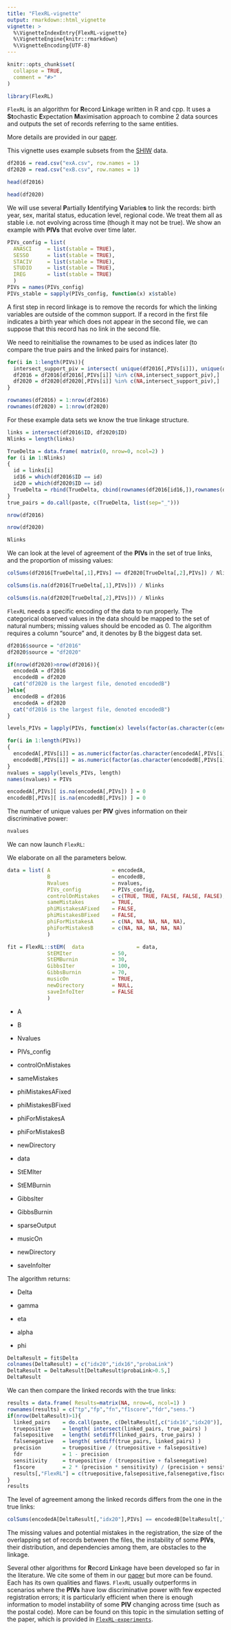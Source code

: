 ```yaml
---
title: "FlexRL-vignette"
output: rmarkdown::html_vignette
vignette: >
  %\VignetteIndexEntry{FlexRL-vignette}
  %\VignetteEngine{knitr::rmarkdown}
  %\VignetteEncoding{UTF-8}
---
```


```r
knitr::opts_chunk$set(
  collapse = TRUE,
  comment = "#>"
)
```

```r
library(FlexRL)
```

`FlexRL` is an algorithm for **R**ecord **L**inkage written in R and cpp. It uses a **St**ochastic **E**xpectation **M**aximisation approach to combine 2 data sources and outputs the set of records referring to the same entities.

More details are provided in our [paper](https://arxiv.org/abs/2407.06835).

This vignette uses example subsets from the [SHIW](https://github.com/robachowyk/FlexRL-experiments/tree/main/SHIWApplication/SHIWData) data.

```r
df2016 = read.csv("exA.csv", row.names = 1)
df2020 = read.csv("exB.csv", row.names = 1)
```

```r
head(df2016)
```

```r
head(df2020)
```

We will use several **P**artially **I**dentifying **V**ariable**s** to link the records: birth year, sex, marital status, education level, regional code. We treat them all as stable i.e. not evolving across time (though it may not be true). We show an example with **PIVs** that evolve over time later.

```r
PIVs_config = list( 
  ANASCI     = list(stable = TRUE),
  SESSO      = list(stable = TRUE),
  STACIV     = list(stable = TRUE),
  STUDIO     = list(stable = TRUE), 
  IREG       = list(stable = TRUE) 
  )
PIVs = names(PIVs_config)
PIVs_stable = sapply(PIVs_config, function(x) x$stable)
```

A first step in record linkage is to remove the records for which the linking variables are outside of the common support. If a record in the first file indicates a birth year which does not appear in the second file, we can suppose that this record has no link in the second file.

We need to reinitialise the rownames to be used as indices later (to compare the true pairs and the linked pairs for instance).

```r
for(i in 1:length(PIVs)){
  intersect_support_piv = intersect( unique(df2016[,PIVs[i]]), unique(df2020[,PIVs[i]]) )
  df2016 = df2016[df2016[,PIVs[i]] %in% c(NA,intersect_support_piv),]
  df2020 = df2020[df2020[,PIVs[i]] %in% c(NA,intersect_support_piv),]
}

rownames(df2016) = 1:nrow(df2016)
rownames(df2020) = 1:nrow(df2020)
```

For these example data sets we know the true linkage structure.

```r
links = intersect(df2016$ID, df2020$ID)
Nlinks = length(links)

TrueDelta = data.frame( matrix(0, nrow=0, ncol=2) )
for (i in 1:Nlinks)
{
  id = links[i]
  id16 = which(df2016$ID == id)
  id20 = which(df2020$ID == id)
  TrueDelta = rbind(TrueDelta, cbind(rownames(df2016[id16,]),rownames(df2020[id20,])))
}
true_pairs = do.call(paste, c(TrueDelta, list(sep="_")))
```

```r
nrow(df2016)
```

```r
nrow(df2020)
```

```r
Nlinks
```

We can look at the level of agreement of the **PIVs** in the set of true links, and the proportion of missing values:

```r
colSums(df2016[TrueDelta[,1],PIVs] == df2020[TrueDelta[,2],PIVs]) / Nlinks
```

```r
colSums(is.na(df2016[TrueDelta[,1],PIVs])) / Nlinks
```

```r
colSums(is.na(df2020[TrueDelta[,2],PIVs])) / Nlinks
```

`FlexRL` needs a specific encoding of the data to run properly. The categorical observed values in the data should be mapped to the set of natural numbers; missing values should be encoded as 0. The algorithm requires a column "source" and, it denotes by B the biggest data set.

```r
df2016$source = "df2016"
df2020$source = "df2020"

if(nrow(df2020)>nrow(df2016)){
  encodedA = df2016
  encodedB = df2020
  cat("df2020 is the largest file, denoted encodedB")
}else{
  encodedB = df2016
  encodedA = df2020
  cat("df2016 is the largest file, denoted encodedB")
}

levels_PIVs = lapply(PIVs, function(x) levels(factor(as.character(c(encodedA[,x], encodedB[,x])))))

for(i in 1:length(PIVs))
{
  encodedA[,PIVs[i]] = as.numeric(factor(as.character(encodedA[,PIVs[i]]), levels=levels_PIVs[[i]]))
  encodedB[,PIVs[i]] = as.numeric(factor(as.character(encodedB[,PIVs[i]]), levels=levels_PIVs[[i]]))
}
nvalues = sapply(levels_PIVs, length)
names(nvalues) = PIVs

encodedA[,PIVs][ is.na(encodedA[,PIVs]) ] = 0
encodedB[,PIVs][ is.na(encodedB[,PIVs]) ] = 0
```

The number of unique values per **PIV** gives information on their discriminative power:

```r
nvalues
```

We can now launch `FlexRL`:

We elaborate on all the parameters below.

```r
data = list( A                    = encodedA,
             B                    = encodedB, 
             Nvalues              = nvalues,
             PIVs_config          = PIVs_config,
             controlOnMistakes    = c(TRUE, TRUE, FALSE, FALSE, FALSE),
             sameMistakes         = TRUE,
             phiMistakesAFixed    = FALSE,
             phiMistakesBFixed    = FALSE,
             phiForMistakesA      = c(NA, NA, NA, NA, NA),
             phiForMistakesB      = c(NA, NA, NA, NA, NA)
             )

fit = FlexRL::stEM(  data                 = data,
             StEMIter             = 50,
             StEMBurnin           = 30,
             GibbsIter            = 100, 
             GibbsBurnin          = 70,
             musicOn              = TRUE,
             newDirectory         = NULL,
             saveInfoIter         = FALSE
             )
```

-   A

-   B

-   Nvalues

-   PIVs_config

-   controlOnMistakes

-   sameMistakes

-   phiMistakesAFixed

-   phiMistakesBFixed

-   phiForMistakesA

-   phiForMistakesB

-   newDirectory

-   data

-   StEMIter

-   StEMBurnin

-   GibbsIter

-   GibbsBurnin

-   sparseOutput

-   musicOn

-   newDirectory

-   saveInfoIter

The algorithm returns:

-   Delta

-   gamma

-   eta

-   alpha

-   phi

```r
DeltaResult = fit$Delta
colnames(DeltaResult) = c("idx20","idx16","probaLink")
DeltaResult = DeltaResult[DeltaResult$probaLink>0.5,]
DeltaResult
```

We can then compare the linked records with the true links:

```r
results = data.frame( Results=matrix(NA, nrow=6, ncol=1) )
rownames(results) = c("tp","fp","fn","f1score","fdr","sens.")
if(nrow(DeltaResult)>1){ 
  linked_pairs    = do.call(paste, c(DeltaResult[,c("idx16","idx20")], list(sep="_")))
  truepositive    = length( intersect(linked_pairs, true_pairs) ) 
  falsepositive   = length( setdiff(linked_pairs, true_pairs) ) 
  falsenegative   = length( setdiff(true_pairs, linked_pairs) ) 
  precision       = truepositive / (truepositive + falsepositive) 
  fdr             = 1 - precision
  sensitivity     = truepositive / (truepositive + falsenegative) 
  f1score         = 2 * (precision * sensitivity) / (precision + sensitivity)
  results[,"FlexRL"] = c(truepositive,falsepositive,falsenegative,f1score,fdr,sensitivity)
}
results
```

The level of agreement among the linked records differs from the one in the true links:

```r
colSums(encodedA[DeltaResult[,"idx20"],PIVs] == encodedB[DeltaResult[,"idx16"],PIVs]) / nrow(DeltaResult)
```

The missing values and potential mistakes in the registration, the size of the overlapping set of records between the files, the instability of some **PIVs**, their distribution, and dependencies among them, are obstacles to the linkage.

Several other algorithms for **R**ecord **L**inkage have been developed so far in the literature. We cite some of them in our [paper](https://arxiv.org/abs/2407.06835) but more can be found. Each has its own qualities and flaws. `FlexRL` usually outperforms in scenarios where the **PIVs** have low discriminative power with few expected registration errors; it is particularly efficient when there is enough information to model instability of some **PIV** changing across time (such as the postal code). More can be found on this topic in the simulation setting of the paper, which is provided in [`FlexRL-experiments`](https://github.com/robachowyk/FlexRL-experiments).
